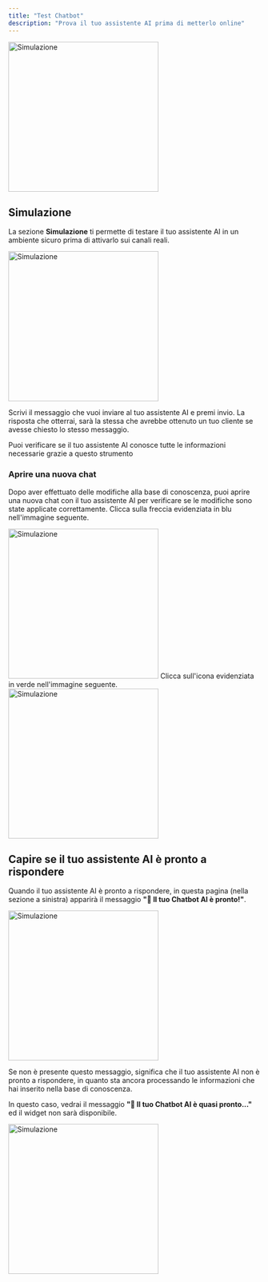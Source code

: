 ```yaml
---
title: "Test Chatbot"
description: "Prova il tuo assistente AI prima di metterlo online"
---
```


<Frame>
  <img
    src="/images/dashboard/test/test-1.png"
    alt="Simulazione"
    noZoom
    height="300"
    className="rounded-lg"
  />
</Frame>


## Simulazione

La sezione **Simulazione** ti permette di testare il tuo assistente AI in un ambiente sicuro prima di attivarlo sui canali reali.

<Frame>
  <img
    src="/images/dashboard/test/test-2.png"
    alt="Simulazione"
    noZoom
    height="300"
    className="rounded-lg"
  />
</Frame>

Scrivi il messaggio che vuoi inviare al tuo assistente AI e premi invio. La risposta che otterrai, sarà la stessa che avrebbe ottenuto un tuo cliente se avesse chiesto lo stesso messaggio.

<Tip>Puoi verificare se il tuo assistente AI conosce tutte le informazioni necessarie grazie a questo strumento</Tip>

### Aprire una nuova chat 

Dopo aver effettuato delle modifiche alla base di conoscenza, puoi aprire una nuova chat con il tuo assistente AI per verificare se le modifiche sono state applicate correttamente.
<Steps>
<Step title="Apri il menu del widget">
Clicca sulla freccia evidenziata in blu nell'immagine seguente.
<Frame>
  <img
    src="/images/dashboard/test/test-3.png"
    alt="Simulazione"
    noZoom
    height="300"
    className="rounded-lg"
  />
</Frame>
</Step>

<Step title="Apri una nuova chat">
Clicca sull'icona evidenziata in verde nell'immagine seguente.
<Frame>
  <img
    src="/images/dashboard/test/test-4.png"
    alt="Simulazione"
    noZoom
    height="300"
    className="rounded-lg"
  />
</Frame>
</Step>
</Steps>

## Capire se il tuo assistente AI è pronto a rispondere

Quando il tuo assistente AI è pronto a rispondere, in questa pagina (nella sezione a sinistra) apparirà il messaggio **"🤖 Il tuo Chatbot AI è pronto!"**.

<Frame>
  <img
    src="/images/dashboard/test/test-6.png"
    alt="Simulazione"
    noZoom
    height="300"
    className="rounded-lg"
  />
</Frame>

Se non è presente questo messaggio, significa che il tuo assistente AI non è pronto a rispondere, in quanto sta ancora processando le informazioni che hai inserito nella base di conoscenza.

In questo caso, vedrai il messaggio **"💪 Il tuo Chatbot AI è quasi pronto..."** ed il widget non sarà disponibile.

<Frame>
  <img
    src="/images/dashboard/test/test-7.png"
    alt="Simulazione"
    noZoom
    height="300"
    className="rounded-lg"
  />
</Frame>